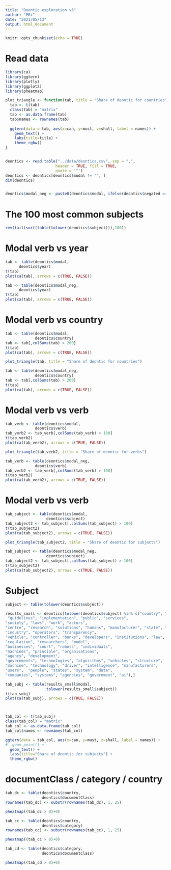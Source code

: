 ```yaml
---
title: "Deontic exploration v3"
author: "PBi"
date: "2021/05/13"
output: html_document
---
```


```r
knitr::opts_chunk$set(echo = TRUE)
```

# Read data

```r
library(ca)
library(ggtern)
library(plotly)
library(ggplot2)
library(pheatmap)

plot_triangle <- function(tab, title = "Share of deontic for countries") {
  tab <- t(tab)
  class(tab) = "matrix"
  tab <- as.data.frame(tab)
  tab$names <- rownames(tab)
  
  ggtern(data = tab, aes(x=can, y=must, z=shall, label = names)) +
    geom_text() +
    labs(title=title) +
    theme_rgbw() 
}


deontics <- read.table("../data/deontics.csv", sep = ",", 
                      header = TRUE, fill = TRUE, 
                      quote = '"')
deontics <- deontics[deontics$modal != "", ]
dim(deontics)


deontics$modal_neg <- paste0(deontics$modal, ifelse(deontics$negated == "False", "-pos", "-neg"))

```

# The 100 most common subjects

```r
rev(tail(sort(table(tolower(deontics$subject))),100))
```

# Modal verb vs year

```r
tab <- table(deontics$modal,
      deontics$year)
t(tab)
plot(ca(tab), arrows = c(TRUE, FALSE))

tab <- table(deontics$modal_neg,
      deontics$year)
t(tab)
plot(ca(tab), arrows = c(TRUE, FALSE))

```

# Modal verb vs country

```r
tab <- table(deontics$modal,
             deontics$country)
tab <- tab[,colSums(tab) > 200]
t(tab)
plot(ca(tab), arrows = c(TRUE, FALSE))

plot_triangle(tab, title = "Share of deontic for countries") 

tab <- table(deontics$modal_neg,
             deontics$country)
tab <- tab[,colSums(tab) > 200]
t(tab)
plot(ca(tab), arrows = c(TRUE, FALSE))

```

# Modal verb vs verb

```r
tab_verb <- table(deontics$modal,
             deontics$verb)
tab_verb2 <- tab_verb[,colSums(tab_verb) > 100]
t(tab_verb2)
plot(ca(tab_verb2), arrows = c(TRUE, FALSE))

plot_triangle(tab_verb2, title = "Share of deontic for verbs") 

tab_verb <- table(deontics$modal_neg,
             deontics$verb)
tab_verb2 <- tab_verb[,colSums(tab_verb) > 100]
t(tab_verb2)
plot(ca(tab_verb2), arrows = c(TRUE, FALSE))

```

# Modal verb vs verb

```r
tab_subject <- table(deontics$modal,
                  deontics$subject)
tab_subject2 <- tab_subject[,colSums(tab_subject) > 100]
t(tab_subject2)
plot(ca(tab_subject2), arrows = c(TRUE, FALSE))

plot_triangle(tab_subject2, title = "Share of deontic for subjects") 

tab_subject <- table(deontics$modal_neg,
                  deontics$subject)
tab_subject2 <- tab_subject[,colSums(tab_subject) > 100]
t(tab_subject2)
plot(ca(tab_subject2), arrows = c(TRUE, FALSE))

```

# Subject

```r
subject <- table(tolower(deontics$subject))

results_small <- deontics[tolower(deontics$subject) %in% c("country", "drivers", "processes", "automation", 
 "guidelines", "implementation", "public", "services",
"society", "laws", "work", "actors", 
"centre", "research", "solutions", "humans", "manufacturer", "state", "authorities", 
"industry", "operators", "transparency", 
"vehicle", "controller", "banks", "developers", "institutions", "law", 
"regulation", "researchers", "model", 
"businesses", "court", "robots", "individuals", 
"machines", "principle", "organisations", 
"agency", "development", 
"governments", "technologies", "algorithms", "vehicles", "structure", 
"machine", "technology", "driver", "intelligence", "manufacturers", 
"users",  "people", "states", "system", "data", 
"companies", "systems", "agencies", "government", "ai"),]

tab_subj <- table(results_small$modal,
                  tolower(results_small$subject))
t(tab_subj)
plot(ca(tab_subj), arrows = c(TRUE, FALSE))



tab_col <- t(tab_subj)
class(tab_col) = "matrix"
tab_col <- as.data.frame(tab_col)
tab_col$names <- rownames(tab_col)

ggtern(data = tab_col, aes(x=can, y=must, z=shall, label = names)) +
#  geom_point() +
  geom_text() +
  labs(title="Share of deontic for subjects") +
  theme_rgbw()
```

# documentClass / category / country


```r
tab_dc <- table(deontics$country,
                deontics$documentClass)
rownames(tab_dc) <- substr(rownames(tab_dc), 1, 25)

pheatmap((tab_dc > 0)+0)

```



```r
tab_cc <- table(deontics$country,
                deontics$category)
rownames(tab_cc) <- substr(rownames(tab_cc), 1, 25)

pheatmap((tab_cc > 0)+0)

```




```r
tab_cd <- table(deontics$category,
                deontics$documentClass)

pheatmap((tab_cd > 0)+0)

```